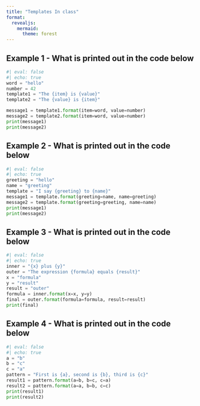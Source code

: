 ```yaml
---
title: "Templates In class"
format: 
  revealjs:
    mermaid:
      theme: forest
---
```


## Example 1 - What is printed out in the code below

```python
#| eval: false
#| echo: true 
word = "hello"
number = 42
template1 = "The {item} is {value}"
template2 = "The {value} is {item}"

message1 = template1.format(item=word, value=number)
message2 = template2.format(item=word, value=number)
print(message1)
print(message2)
```

## Example 2 - What is printed out in the code below

```python
#| eval: false
#| echo: true 
greeting = "hello"
name = "greeting"
template = "I say {greeting} to {name}"
message1 = template.format(greeting=name, name=greeting)
message2 = template.format(greeting=greeting, name=name)
print(message1)
print(message2)
```

## Example 3 - What is printed out in the code below

```python
#| eval: false
#| echo: true 
inner = "{x} plus {y}"
outer = "The expression {formula} equals {result}"
x = "formula"
y = "result"
result = "outer"
formula = inner.format(x=x, y=y)
final = outer.format(formula=formula, result=result)
print(final)
```

## Example 4 - What is printed out in the code below

```python
#| eval: false
#| echo: true 
a = "b"
b = "c"
c = "a"
pattern = "First is {a}, second is {b}, third is {c}"
result1 = pattern.format(a=b, b=c, c=a)
result2 = pattern.format(a=a, b=b, c=c)
print(result1)
print(result2)
```


